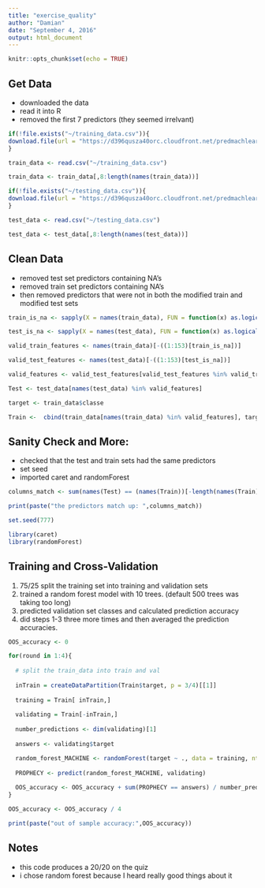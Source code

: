 ```yaml
---
title: "exercise_quality"
author: "Damian"
date: "September 4, 2016"
output: html_document
---
```


```r
knitr::opts_chunk$set(echo = TRUE)
```

## Get Data

* downloaded the data
* read it into R
* removed the first 7 predictors (they seemed irrelvant)

```r
if(!file.exists("~/training_data.csv")){
download.file(url = "https://d396qusza40orc.cloudfront.net/predmachlearn/pml-training.csv", destfile = "~/training_data.csv")
}

train_data <- read.csv("~/training_data.csv")

train_data <- train_data[,8:length(names(train_data))]

if(!file.exists("~/testing_data.csv")){
download.file(url = "https://d396qusza40orc.cloudfront.net/predmachlearn/pml-testing.csv", destfile = "~/testing_data.csv")
}

test_data <- read.csv("~/testing_data.csv")

test_data <- test_data[,8:length(names(test_data))]
```

## Clean Data

* removed test set predictors containing NA's
* removed train set predictors containing NA's
* then removed predictors that were not in both the modified train and modified test sets 

```r
train_is_na <- sapply(X = names(train_data), FUN = function(x) as.logical(sum(is.na(train_data[,x]))))

test_is_na <- sapply(X = names(test_data), FUN = function(x) as.logical(sum(is.na(test_data[,x]))))

valid_train_features <- names(train_data)[-((1:153)[train_is_na])]

valid_test_features <- names(test_data)[-((1:153)[test_is_na])]

valid_features <- valid_test_features[valid_test_features %in% valid_train_features]

Test <- test_data[names(test_data) %in% valid_features]

target <- train_data$classe

Train <-  cbind(train_data[names(train_data) %in% valid_features], target)
```

## Sanity Check and More: 

* checked that the test and train sets had the same predictors 
* set seed
* imported caret and randomForest

```r
columns_match <- sum(names(Test) == (names(Train))[-length(names(Train))]) == length(names(Test))

print(paste("the predictors match up: ",columns_match))

set.seed(777)
```
```r
library(caret)
library(randomForest)
```

## Training and Cross-Validation

1. 75/25 split the training set into training and validation sets
2. trained a random forest model with 10 trees. (default 500 trees was taking too long)
3. predicted validation set classes and calculated prediction accuracy
4. did steps 1-3 three more times and then averaged the prediction accuracies.

```r
OOS_accuracy <- 0

for(round in 1:4){
  
  # split the train_data into train and val
  
  inTrain = createDataPartition(Train$target, p = 3/4)[[1]]
  
  training = Train[ inTrain,]
  
  validating = Train[-inTrain,]
  
  number_predictions <- dim(validating)[1]
  
  answers <- validating$target

  random_forest_MACHINE <- randomForest(target ~ ., data = training, ntree = 10)
  
  PROPHECY <- predict(random_forest_MACHINE, validating)
  
  OOS_accuracy <- OOS_accuracy + sum(PROPHECY == answers) / number_predictions
}

OOS_accuracy <- OOS_accuracy / 4

print(paste("out of sample accuracy:",OOS_accuracy))
```

## Notes  
* this code produces a 20/20 on the quiz
* i chose random forest because I heard really good things about it

